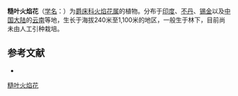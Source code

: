 {{Speciesbox
| name = 糙叶火焰花
| status = 
| status_system = 
| image = 
| genus = Phlogacanthus
| species = vitellinus
| authority = (Roxb.) T. Anders.
}}

'''糙叶火焰花'''（[[学名|学名]]：{{lang|la|''Phlogacanthus vitellinus''}}）为[[爵床科|爵床科]][[火焰花属|火焰花属]]的植物。分布于[[印度|印度]]、[[不丹|不丹]]、[[锡金|锡金]]以及[[中国大陆|中国大陆]]的[[云南|云南]]等地，生长于海拔240米至1,100米的地区，一般生于林下，目前尚未由人工引种栽培。

== 参考文献 ==
<div class="references-small">
* {{cite web| url =http://www.bioinfo.cn/db05/KmzwSpecies.php?action=view&id=613| title =糙叶火焰花| work =《中国高等植物数据库全库》| publisher =中国科学院微生物研究所| author =昆明植物研究所| accessdate =2009-02-21| archive-date =2016-03-05| archive-url =https://web.archive.org/web/20160305030113/http://www.bioinfo.cn/db05/KmzwSpecies.php?action=view&id=613| dead-url =yes}}
</div>
{{Taxonbar|from=Q15225102}}

[[Category:火焰花属|糙叶火焰花]]


{{植物小作品}}